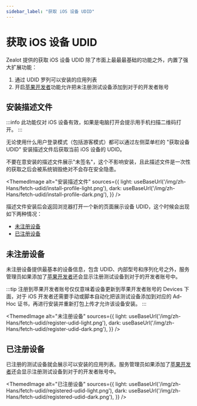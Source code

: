 ```yaml
---
sidebar_label: "获取 iOS 设备 UDID"
---
```


# 获取 iOS 设备 UDID


Zealot 提供的获取 iOS 设备 UDID 除了市面上最最最基础的功能之外，内置了强大扩展功能：

1. 通过 UDID 罗列可以安装的应用列表
1. 开启[苹果开发者](../administrator/apple-team)功能允许把未注册测试设备添加到对于的开发者账号

## 安装描述文件

:::info
此功能仅对 iOS 设备有效，如果是电脑打开会提示用手机扫描二维码打开。
:::

无论使用什么用户登录模式（包括游客模式）都可以通过左侧菜单栏的 "获取设备 UDID" 安装描述文件后获取当前 iOS 设备的 UDID。

不要在意安装的描述文件展示"未签名"，这个不影响安装，且此描述文件是一次性的获取之后会被系统销毁绝对不会存在安全隐患。

<ThemedImage
  alt="安装描述文件"
  sources={{
    light: useBaseUrl('/img/zh-Hans/fetch-udid/install-profile-light.png'),
    dark: useBaseUrl('/img/zh-Hans/fetch-udid/install-profile-dark.png'),
  }}
/>

描述文件安装后会返回浏览器打开一个新的页面展示设备 UDID，这个时候会出现如下两种情况：

- [未注册设备](#未注册设备)
- [已注册设备](#已注册设备)

## 未注册设备

未注册设备提供最基本的设备信息，包含 UDID、内部型号和序列化号之外，服务管理员如果添加了[苹果开发者](../administrator/apple-team)还会显示注册测试设备到对于的开发者账号中。

:::tip
注册到苹果开发者账号仅仅意味着设备更新到苹果开发者账号的 Devices 下面，对于 iOS 开发者还需要手动或脚本自动化把该测试设备添加到对应的 Ad-Hoc 证书，再进行安装并重新打包上传才允许该设备安装。
:::

<ThemedImage
  alt="未注册设备"
  sources={{
    light: useBaseUrl('/img/zh-Hans/fetch-udid/register-udid-light.png'),
    dark: useBaseUrl('/img/zh-Hans/fetch-udid/register-udid-dark.png'),
  }}
/>

## 已注册设备

已注册的测试设备就会展示可以安装的应用列表。服务管理员如果添加了[苹果开发者](../administrator/apple-team)还会显示注册测试设备到对于的开发者账号中。

<ThemedImage
  alt="已注册设备"
  sources={{
    light: useBaseUrl('/img/zh-Hans/fetch-udid/registered-udid-light.png'),
    dark: useBaseUrl('/img/zh-Hans/fetch-udid/registered-udid-dark.png'),
  }}
/>

